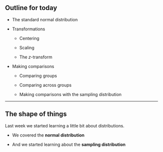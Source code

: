 ## Outline for today

- The standard normal distribution

- Transformations

    - Centering

    - Scaling

    - The *z*-transform

- Making comparisons

  - Comparing groups

  - Comparing across groups

  - Making comparisons with the sampling distribution 

---

## The shape of things

Last week we started learning a little bit about distributions.

- We covered the **normal distribution**

- And we started learning about the **sampling distribution**
